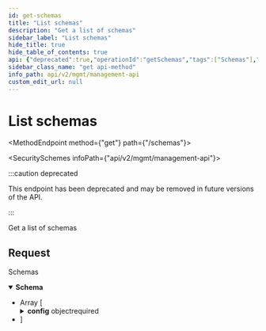 ```yaml
---
id: get-schemas
title: "List schemas"
description: "Get a list of schemas"
sidebar_label: "List schemas"
hide_title: true
hide_table_of_contents: true
api: {"deprecated":true,"operationId":"getSchemas","tags":["Schemas"],"security":[{"x-api-key":[]}],"description":"Get a list of schemas","responses":{"200":{"description":"Schemas","content":{"application/json":{"schema":{"type":"array","items":{"type":"object","properties":{"id":{"type":"string","example":"649b1e49-2722-46a3-a7e7-10caae78a43f"},"application_id":{"type":"string","example":"d8ceb3ff-8b7f-4fa7-b8de-849292f6ca69"},"name":{"type":"string","example":"my-schema"},"config":{"type":"object","properties":{"fields":{"type":"array","items":{"type":"object","properties":{"name":{"type":"string","example":"apolla_first_name","description":"Your application field name."},"mapped_name":{"type":"string","example":"FirstName","description":"The field your customer maps. This is a Provider-specified field name. E.g. FirstName for Salesforce."}},"required":["name"]}},"allow_additional_field_mappings":{"type":"boolean","description":"Specifies whether your customer can add new application field names.","example":false}},"required":["fields","allow_additional_field_mappings"],"title":"schema_config"}},"required":["id","application_id","name","config"],"title":"schema"}}}}}},"method":"get","path":"/schemas","servers":[{"url":"https://api.supaglue.io/mgmt/v2","description":"Supaglue API"}],"securitySchemes":{"x-api-key":{"type":"apiKey","name":"x-api-key","in":"header","description":"API key to allow developers to access the API"}},"info":{"version":"0.13.16","title":"Management API","contact":{"name":"Supaglue","email":"docs@supaglue.com","url":"https://supaglue.com"},"description":"#### Introduction\n\nWelcome to the Management API documentation. You can use this API to manage customer integrations and connections.\n\n[![Run in Postman](https://run.pstmn.io/button.svg)](https://www.postman.com/supaglue/workspace/supaglue-public/overview)\n\n#### Base API URL\n\n```\nhttps://api.supaglue.io/mgmt/v2\n```\n"},"postman":{"name":"List schemas","description":{"content":"Get a list of schemas","type":"text/plain"},"url":{"path":["schemas"],"host":["{{baseUrl}}"],"query":[],"variable":[]},"header":[{"key":"Accept","value":"application/json"}],"method":"GET","auth":{"type":"apikey","apikey":[{"type":"any","value":"x-api-key","key":"key"},{"type":"any","value":"<API Key>","key":"value"},{"type":"any","value":"header","key":"in"}]}}}
sidebar_class_name: "get api-method"
info_path: api/v2/mgmt/management-api
custom_edit_url: null
---
```



<h1 className={"openapi__heading"}>List schemas</h1>

<MethodEndpoint method={"get"} path={"/schemas"}></MethodEndpoint>

<SecuritySchemes infoPath={"api/v2/mgmt/management-api"}></SecuritySchemes>

:::caution deprecated

This endpoint has been deprecated and may be removed in future versions of the API.

:::

Get a list of schemas

## Request

<div><div><ApiTabs><TabItem label={"200"} value={"200"}><div>

Schemas

</div><div><MimeTabs className={"openapi-tabs__mime"} schemaType={"response"}><TabItem label={"application/json"} value={"application/json"}><SchemaTabs className={"openapi-tabs__schema"}><TabItem label={"Schema"} value={"Schema"}><details style={{}} className={"openapi-markdown__details response"} data-collapsed={false} open={true}><summary style={{}} className={"openapi-markdown__details-summary-response"}><strong>Schema</strong></summary><div style={{"textAlign":"left","marginLeft":"1rem"}}></div><ul style={{"marginLeft":"1rem"}}><li><div style={{"fontSize":"var(--ifm-code-font-size)","opacity":"0.6","marginLeft":"-.5rem","paddingBottom":".5rem"}}>Array [</div></li><SchemaItem collapsible={false} name={"id"} required={true} schemaName={"string"} qualifierMessage={undefined} schema={{"type":"string","example":"649b1e49-2722-46a3-a7e7-10caae78a43f"}}></SchemaItem><SchemaItem collapsible={false} name={"application_id"} required={true} schemaName={"string"} qualifierMessage={undefined} schema={{"type":"string","example":"d8ceb3ff-8b7f-4fa7-b8de-849292f6ca69"}}></SchemaItem><SchemaItem collapsible={false} name={"name"} required={true} schemaName={"string"} qualifierMessage={undefined} schema={{"type":"string","example":"my-schema"}}></SchemaItem><SchemaItem collapsible={true} className={"schemaItem"}><details style={{}} className={"openapi-markdown__details"}><summary style={{}}><span className={"openapi-schema__container"}><strong className={"openapi-schema__property"}>config</strong><span className={"openapi-schema__name"}> object</span><span className={"openapi-schema__divider"}></span><span className={"openapi-schema__required"}>required</span></span></summary><div style={{"marginLeft":"1rem"}}><SchemaItem collapsible={true} className={"schemaItem"}><details style={{}} className={"openapi-markdown__details"}><summary style={{}}><span className={"openapi-schema__container"}><strong className={"openapi-schema__property"}>fields</strong><span className={"openapi-schema__name"}> object[]</span><span className={"openapi-schema__divider"}></span><span className={"openapi-schema__required"}>required</span></span></summary><div style={{"marginLeft":"1rem"}}><li><div style={{"fontSize":"var(--ifm-code-font-size)","opacity":"0.6","marginLeft":"-.5rem","paddingBottom":".5rem"}}>Array [</div></li><SchemaItem collapsible={false} name={"name"} required={true} schemaName={"string"} qualifierMessage={undefined} schema={{"type":"string","example":"apolla_first_name","description":"Your application field name."}}></SchemaItem><SchemaItem collapsible={false} name={"mapped_name"} required={false} schemaName={"string"} qualifierMessage={undefined} schema={{"type":"string","example":"FirstName","description":"The field your customer maps. This is a Provider-specified field name. E.g. FirstName for Salesforce."}}></SchemaItem><li><div style={{"fontSize":"var(--ifm-code-font-size)","opacity":"0.6","marginLeft":"-.5rem"}}>]</div></li></div></details></SchemaItem><SchemaItem collapsible={false} name={"allow_additional_field_mappings"} required={true} schemaName={"boolean"} qualifierMessage={undefined} schema={{"type":"boolean","description":"Specifies whether your customer can add new application field names.","example":false}}></SchemaItem></div></details></SchemaItem><li><div style={{"fontSize":"var(--ifm-code-font-size)","opacity":"0.6","marginLeft":"-.5rem"}}>]</div></li></ul></details></TabItem><TabItem label={"Example (from schema)"} value={"Example (from schema)"}><ResponseSamples responseExample={"[\n  {\n    \"id\": \"649b1e49-2722-46a3-a7e7-10caae78a43f\",\n    \"application_id\": \"d8ceb3ff-8b7f-4fa7-b8de-849292f6ca69\",\n    \"name\": \"my-schema\",\n    \"config\": {\n      \"fields\": [\n        {\n          \"name\": \"apolla_first_name\",\n          \"mapped_name\": \"FirstName\"\n        }\n      ],\n      \"allow_additional_field_mappings\": false\n    }\n  }\n]"} language={"json"}></ResponseSamples></TabItem></SchemaTabs></TabItem></MimeTabs></div></TabItem></ApiTabs></div></div>
      